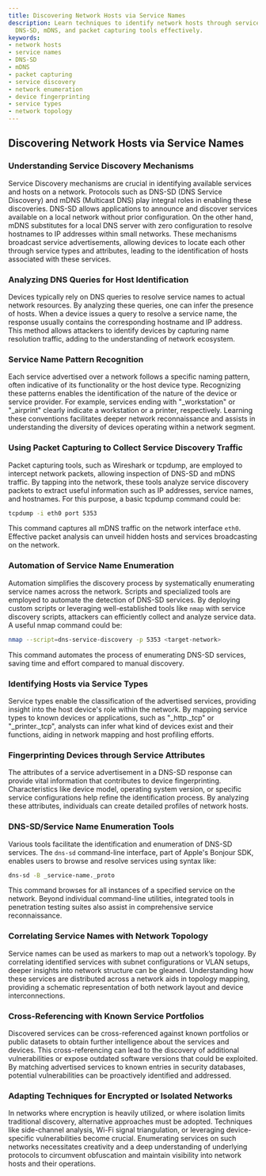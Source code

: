 ```yaml
---
title: Discovering Network Hosts via Service Names
description: Learn techniques to identify network hosts through service names, using
  DNS-SD, mDNS, and packet capturing tools effectively.
keywords:
- network hosts
- service names
- DNS-SD
- mDNS
- packet capturing
- service discovery
- network enumeration
- device fingerprinting
- service types
- network topology
---
```


## Discovering Network Hosts via Service Names

### Understanding Service Discovery Mechanisms

Service Discovery mechanisms are crucial in identifying available services and hosts on a network. Protocols such as DNS-SD (DNS Service Discovery) and mDNS (Multicast DNS) play integral roles in enabling these discoveries. DNS-SD allows applications to announce and discover services available on a local network without prior configuration. On the other hand, mDNS substitutes for a local DNS server with zero configuration to resolve hostnames to IP addresses within small networks. These mechanisms broadcast service advertisements, allowing devices to locate each other through service types and attributes, leading to the identification of hosts associated with these services.

### Analyzing DNS Queries for Host Identification

Devices typically rely on DNS queries to resolve service names to actual network resources. By analyzing these queries, one can infer the presence of hosts. When a device issues a query to resolve a service name, the response usually contains the corresponding hostname and IP address. This method allows attackers to identify devices by capturing name resolution traffic, adding to the understanding of network ecosystem.

### Service Name Pattern Recognition

Each service advertised over a network follows a specific naming pattern, often indicative of its functionality or the host device type. Recognizing these patterns enables the identification of the nature of the device or service provider. For example, services ending with "_workstation" or "_airprint" clearly indicate a workstation or a printer, respectively. Learning these conventions facilitates deeper network reconnaissance and assists in understanding the diversity of devices operating within a network segment.

### Using Packet Capturing to Collect Service Discovery Traffic

Packet capturing tools, such as Wireshark or tcpdump, are employed to intercept network packets, allowing inspection of DNS-SD and mDNS traffic. By tapping into the network, these tools analyze service discovery packets to extract useful information such as IP addresses, service names, and hostnames. For this purpose, a basic tcpdump command could be:

```sh
tcpdump -i eth0 port 5353
```

This command captures all mDNS traffic on the network interface `eth0`. Effective packet analysis can unveil hidden hosts and services broadcasting on the network.

### Automation of Service Name Enumeration

Automation simplifies the discovery process by systematically enumerating service names across the network. Scripts and specialized tools are employed to automate the detection of DNS-SD services. By deploying custom scripts or leveraging well-established tools like `nmap` with service discovery scripts, attackers can efficiently collect and analyze service data. A useful nmap command could be:

```sh
nmap --script=dns-service-discovery -p 5353 <target-network>
```

This command automates the process of enumerating DNS-SD services, saving time and effort compared to manual discovery.

### Identifying Hosts via Service Types

Service types enable the classification of the advertised services, providing insight into the host device's role within the network. By mapping service types to known devices or applications, such as "_http._tcp" or "_printer._tcp", analysts can infer what kind of devices exist and their functions, aiding in network mapping and host profiling efforts.

### Fingerprinting Devices through Service Attributes

The attributes of a service advertisement in a DNS-SD response can provide vital information that contributes to device fingerprinting. Characteristics like device model, operating system version, or specific service configurations help refine the identification process. By analyzing these attributes, individuals can create detailed profiles of network hosts.

### DNS-SD/Service Name Enumeration Tools

Various tools facilitate the identification and enumeration of DNS-SD services. The `dns-sd` command-line interface, part of Apple's Bonjour SDK, enables users to browse and resolve services using syntax like:

```sh
dns-sd -B _service-name._proto
```

This command browses for all instances of a specified service on the network. Beyond individual command-line utilities, integrated tools in penetration testing suites also assist in comprehensive service reconnaissance.

### Correlating Service Names with Network Topology

Service names can be used as markers to map out a network’s topology. By correlating identified services with subnet configurations or VLAN setups, deeper insights into network structure can be gleaned. Understanding how these services are distributed across a network aids in topology mapping, providing a schematic representation of both network layout and device interconnections.

### Cross-Referencing with Known Service Portfolios

Discovered services can be cross-referenced against known portfolios or public datasets to obtain further intelligence about the services and devices. This cross-referencing can lead to the discovery of additional vulnerabilities or expose outdated software versions that could be exploited. By matching advertised services to known entries in security databases, potential vulnerabilities can be proactively identified and addressed.

### Adapting Techniques for Encrypted or Isolated Networks

In networks where encryption is heavily utilized, or where isolation limits traditional discovery, alternative approaches must be adopted. Techniques like side-channel analysis, Wi-Fi signal triangulation, or leveraging device-specific vulnerabilities become crucial. Enumerating services on such networks necessitates creativity and a deep understanding of underlying protocols to circumvent obfuscation and maintain visibility into network hosts and their operations.